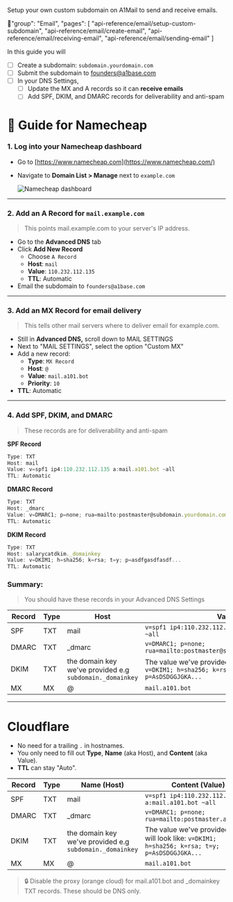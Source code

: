 Setup your own custom subdomain on A1Mail to send and receive emails. 

<aside>
📌"group": "Email",
"pages": [
  "api-reference/email/setup-custom-subdomain",
  "api-reference/email/create-email",
  "api-reference/email/receiving-email",
  "api-reference/email/sending-email"
]

In this guide you will

- [ ]  Create a subdomain: `subdomain.yourdomain.com`
- [ ]  Submit the subdomain to founders@a1base.com
- [ ]  In your DNS Settings,
    - [ ]  Update the MX and A records so it can **receive emails**
    - [ ]  Add SPF, DKIM, and DMARC records for deliverability and anti-spam
</aside>


# 📘 Guide for **Namecheap**

### 1. Log into your Namecheap dashboard

- Go to [https://www.namecheap.com](https://www.namecheap.com/)
- Navigate to **Domain List > Manage** next to `example.com`
    
    ![Namecheap dashboard](/images/emails/namecheap-dashboard.png)
    

---

### 2. Add an A Record for `mail.example.com`

> This points mail.example.com to your server's IP address.
> 
- Go to the **Advanced DNS** tab
- Click **Add New Record**
    - Choose `A Record`
    - **Host**: `mail`
    - **Value**: `110.232.112.135`
    - **TTL**: Automatic
- Email the subdomain to `founders@a1base.com`

---

### 3. Add an MX Record for email delivery

> This tells other mail servers where to deliver email for example.com.
> 
- Still in **Advanced DNS,** scroll down to MAIL SETTINGS
- Next to "MAIL SETTINGS", select the option "Custom MX"
- Add a new record:
    - **Type**: `MX Record`
    - **Host**: `@`
    - **Value**: `mail.a101.bot`
    - **Priority**: `10`
- **TTL**: Automatic

---

### 4. Add SPF, DKIM, and DMARC

> These records are for deliverability and anti-spam
> 

**SPF Record**

```jsx
Type: TXT  
Host: mail  
Value: v=spf1 ip4:110.232.112.135 a:mail.a101.bot ~all
TTL: Automatic
```

**DMARC Record**

```jsx
Type: TXT  
Host: _dmarc  
Value: v=DMARC1; p=none; rua=mailto:postmaster@subdomain.yourdomain.com
TTL: Automatic
```

**DKIM Record**

```jsx
Type: TXT  
Host: salarycatdkim._domainkey  
Value: v=DKIM1; h=sha256; k=rsa; t=y; p=asdfgasdfasdf...
TTL: Automatic
```

### Summary:

> You should have these records in your Advanced DNS Settings
> 

| **Record** | **Type** | **Host** | **Value** | **Priority** | **TTL** |
| --- | --- | --- | --- | --- | --- |
| SPF | TXT | mail | `v=spf1 ip4:110.232.112.135 a:mail.a101.bot ~all` | — | Automatic |
| DMARC | TXT | _dmarc | `v=DMARC1; p=none; rua=mailto:postmaster@subdomain.yourdomain.com` | — | Automatic |
| DKIM | TXT | the domain key we've provided e.g `subdomain._domainkey` | The value we've provided - this will look like: `v=DKIM1; h=sha256; k=rsa; t=y; p=AsDSDGGJGKA...` | — | Automatic |
| MX | MX | @ | `mail.a101.bot` | 1 | Automatic |

---

# **Cloudflare**

- No need for a trailing `.` in hostnames.
- You only need to fill out **Type**, **Name** (aka Host), and **Content** (aka Value).
- **TTL** can stay "Auto".

| **Record** | **Type** | **Name (Host)** | **Content (Value)** | **Priority** | **TTL** |
| --- | --- | --- | --- | --- | --- |
| SPF | TXT | mail | `v=spf1 ip4:110.232.112.135 a:mail.a101.bot ~all` | — | Auto |
| DMARC | TXT | _dmarc | `v=DMARC1; p=none; rua=mailto:postmaster.a101.bot` | — | Auto |
| DKIM | TXT | the domain key we've provided e.g `subdomain._domainkey` | The value we've provided - this will look like: `v=DKIM1; h=sha256; k=rsa; t=y; p=AsDSDGGJGKA...` | — | Auto |
| MX | MX | @ | `mail.a101.bot` | 1 | Auto |

> 🔒 Disable the proxy (orange cloud) for mail.a101.bot and _domainkey TXT records. These should be DNS only.
